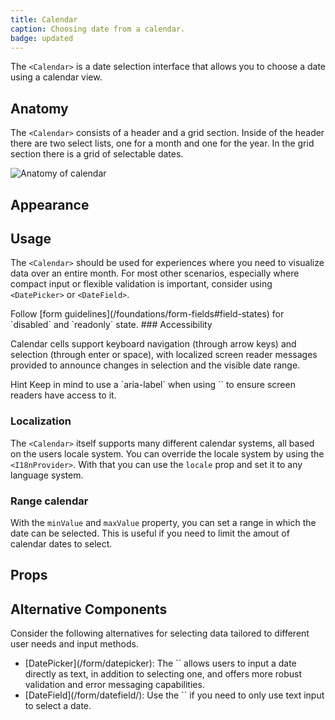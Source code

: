 ```yaml
---
title: Calendar
caption: Choosing date from a calendar.
badge: updated
---
```


The `<Calendar>` is a date selection interface that allows you to choose a date using a calendar view.

## Anatomy

The `<Calendar>` consists of a header and a grid section. Inside of the header there are two select lists, one for a month and one for the year. In the grid section there is a grid of selectable dates.

<Image
  src="/calendar/calendar-anatomy.jpg"
  alt="Anatomy of calendar"
  width={800}
  height={550}
  className="mx-auto block"
/>

## Appearance

<AppearanceDemo component={title} />

<AppearanceTable component={title} />

## Usage

The `<Calendar>` should be used for experiences where you need to visualize data over an entire month. For most other scenarios, especially where compact input or flexible validation is important, consider using `<DatePicker>` or `<DateField>`.

<Do>
  <Do.Description>
    Follow [form guidelines](/foundations/form-fields#field-states) for
    `disabled` and `readonly` state.
  </Do.Description>
</Do>
### Accessibility

Calendar cells support keyboard navigation (through arrow keys) and selection (through enter or space), with localized screen reader messages provided to announce changes in selection and the visible date range.

<SectionMessage>
<SectionMessage.Title>Hint</SectionMessage.Title>
<SectionMessage.Content>Keep in mind to use a `aria-label` when using `<Calendar>` to ensure screen readers have access to it.</SectionMessage.Content>
</SectionMessage>

### Localization

The `<Calendar>` itself supports many different calendar systems, all based on the users locale system. You can override the locale system by using the `<I18nProvider>`. With that you can use the `locale` prop and set it to any language system.

### Range calendar

With the `minValue` and `maxValue` property, you can set a range in which the date can be selected. This is useful if you need to limit the amout of calendar dates to select.

<ComponentDemo file="./range-calendar.demo.tsx" />

## Props

<StorybookHintMessage component={title} />

<PropsTable component={title} />

## Alternative Components

Consider the following alternatives for selecting data tailored to different user needs and input methods.

<ul>
<li>[DatePicker](/form/datepicker): The `<DatePicker>` allows users to input a date directly as text, in addition to selecting one, and offers more robust validation and error messaging capabilities. </li>
<li>[DateField](/form/datefield/): Use the `<DateField>` if you need to only use text input to select a date.</li>
</ul>
